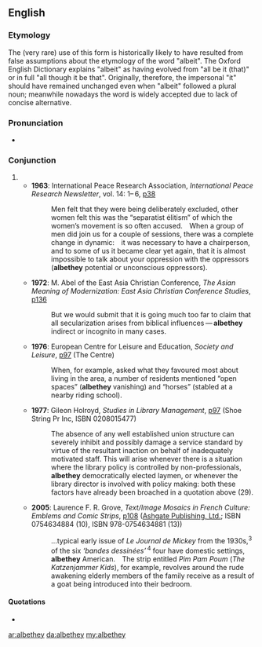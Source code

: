 ==English==
{{tea room|albethey|lang=en}}
===Etymology===
The (very rare) use of this form is historically likely to have resulted from false assumptions about the etymology of the word "albeit". The Oxford English Dictionary explains "albeit" as having evolved from "all be it (that)" or in full "all though it be that". Originally, therefore, the impersonal "it" should have remained unchanged even when "albeit" followed a plural noun; meanwhile nowadays the word is widely accepted due to lack of concise alternative.

===Pronunciation===
* {{a|RP}} {{IPA|/ɔːlˈbiðeɪ/|lang=en}}

===Conjunction===
{{en-con}}

# {{en-irregular plural of|albeit}}
#* '''1963''': International Peace Research Association, ''International Peace Research Newsletter'', vol. 14: 1– 6, [http://www.google.co.uk/books?id=MnscAAAAIAAJ&q=albethey&dq=albethey&pgis=1 p38]
#*: Men felt that they were being deliberately excluded, other women felt this was the “separatist élitism” of which the women’s movement is so often accused. When a group of men did join us for a couple of sessions, there was a complete change in dynamic: it was necessary to have a chairperson, and to some of us it became clear yet again, that it is almost impossible to talk about your oppression with the oppressors ('''albethey''' potential or unconscious oppressors).
#* '''1972''': M. Abel of the East Asia Christian Conference, ''The Asian Meaning of Modernization: East Asia Christian Conference Studies'', [http://www.google.co.uk/books?id=bUEtAAAAIAAJ&q=albethey&dq=albethey&pgis=1 p136]
#*: But we would submit that it is going much too far to claim that all secularization arises from biblical influences — '''albethey''' indirect or incognito in many cases.
#* '''1976''': European Centre for Leisure and Education, ''Society and Leisure'', [http://www.google.co.uk/books?id=ORIKAAAAIAAJ&q=albethey&dq=albethey&pgis=1 p97] (The Centre)
#*: When, for example, asked what they favoured most about living in the area, a number of residents mentioned “open spaces” ('''albethey''' vanishing) and “horses” (stabled at a nearby riding school).
#* '''1977''': Gileon Holroyd, ''Studies in Library Management'', [http://www.google.co.uk/books?id=Z6xAAAAAMAAJ&q=albethey&dq=albethey&pgis=1 p97] (Shoe String Pr Inc, ISBN 0208015477)
#*: The absence of any well established union structure can severely inhibit and possibly damage a service standard by virtue of the resultant inaction on behalf of inadequately motivated staff. This will arise whenever there is a situation where the library policy is controlled by non-professionals, '''albethey''' democratically elected laymen, or whenever the library director is involved with policy making: both these factors have already been broached in a quotation above (29).
#* '''2005''': Laurence F. R. Grove, ''Text/Image Mosaics in French Culture: Emblems and Comic Strips'', [http://www.google.co.uk/books?id=zQWmlJPHyeoC&pg=PA108&dq=albethey&sig=APeWy6u_89gg0_EjoEqPvv647_4 p108] ([http://www.ashgate.com/ Ashgate Publishing, Ltd.]; ISBN 0754634884 (10), ISBN 978-0754634881 (13))
#*: …typical early issue of ''Le Journal de Mickey'' from the 1930s,<sup>3</sup> of the six ''‘bandes dessinées’'' <sup>4</sup> four have domestic settings, '''albethey''' American. The strip entitled ''Pim Pam Poum'' (<i>The Katzenjammer Kids</i>), for example, revolves around the rude awakening elderly members of the family receive as a result of a goat being introduced into their bedroom.

====Quotations====
* {{seeCites}}

[[ar:albethey]]
[[da:albethey]]
[[my:albethey]]